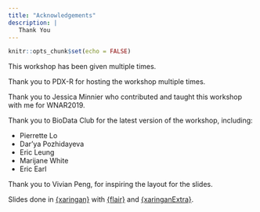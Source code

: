 ```yaml
---
title: "Acknowledgements"
description: |
   Thank You
---
```


```r
knitr::opts_chunk$set(echo = FALSE)
```

This workshop has been given multiple times.

Thank you to PDX-R for hosting the workshop multiple times.

Thank you to Jessica Minnier who contributed and taught this workshop with me for WNAR2019.

Thank you to BioData Club for the latest version of the workshop, including:

- Pierrette Lo
- Dar'ya Pozhidayeva
- Eric Leung
- Marijane White
- Eric Earl

Thank you to Vivian Peng, for inspiring the layout for the slides.

Slides done in [{xaringan}](https://bookdown.org/yihui/rmarkdown/xaringan.html) with [{flair}](https://github.com/r-for-educators/flair) and [{xaringanExtra}](https://github.com/gadenbuie/xaringanExtra).